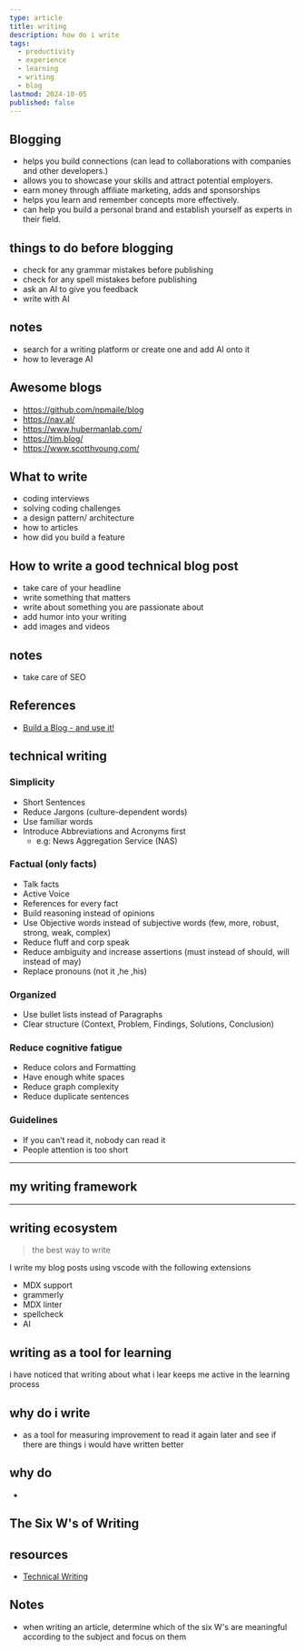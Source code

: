```yaml
---
type: article
title: writing
description: how do i write
tags:
  - productivity
  - experience
  - learning
  - writing
  - blog
lastmod: 2024-10-05
published: false
---
```


## Blogging

- helps you build connections (can lead to collaborations with companies and other developers.)
- allows you to showcase your skills and attract potential employers.
- earn money through affiliate marketing, adds and sponsorships
- helps you learn and remember concepts more effectively.
- can help you build a personal brand and establish yourself as experts in their field.

## things to do before blogging

- check for any grammar mistakes before publishing
- check for any spell mistakes before publishing
- ask an AI to give you feedback
- write with AI

## notes

- search for a writing platform or create one and add AI onto it
- how to leverage AI

## Awesome blogs

- <https://github.com/npmaile/blog>
- <https://nav.al/>
- <https://www.hubermanlab.com/>
- <https://tim.blog/>
- <https://www.scotthyoung.com/>

## What to write

- coding interviews
- solving coding challenges
- a design pattern/ architecture
- how to articles
- how did you build a feature

## How to write a good technical blog post

- take care of your headline
- write something that matters
- write about something you are passionate about
- add humor into your writing
- add images and videos

## notes

- take care of SEO

## References

- [Build a Blog - and use it!](https://youtu.be/XYIJBR7ZR1w?si=rv2vn2JM3KV4NO3D)

## technical writing

### Simplicity

- Short Sentences
- Reduce Jargons (culture-dependent words)
- Use familiar words
- Introduce Abbreviations and Acronyms first
  - e.g: News Aggregation Service (NAS)

### Factual (only facts)

- Talk facts
- Active Voice
- References for every fact
- Build reasoning instead of opinions
- Use Objective words instead of subjective words (few, more, robust, strong, weak, complex)
- Reduce fluff and corp speak
- Reduce ambiguity and increase assertions (must instead of should, will instead of may)
- Replace pronouns (not it ,he ,his)

### Organized

- Use bullet lists instead of Paragraphs
- Clear structure (Context, Problem, Findings, Solutions, Conclusion)

### Reduce cognitive fatigue

- Reduce colors and Formatting
- Have enough white spaces
- Reduce graph complexity
- Reduce duplicate sentences

### Guidelines

- If you can’t read it, nobody can read it
- People attention is too short

---

## my writing framework

---

## writing ecosystem

> the best way to write

I write my blog posts using vscode with the following extensions

- MDX support
- grammerly
- MDX linter
- spellcheck
- AI

## writing as a tool for learning

i have noticed that writing about what i lear keeps me active in the learning process

## why do i write

- as a tool for measuring improvement to read it again later and see if there are things i would have written better

## why do

-

## The Six W's of Writing

## resources

- [Technical Writing](https://www.emadelsaid.com/Technical%20Writing/)

## Notes

- when writing an article, determine which of the six W's are meaningful according to the subject and focus on them
